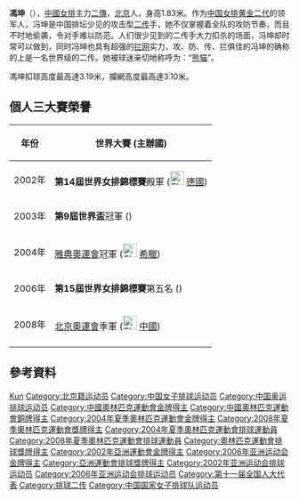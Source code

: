 {{blpunsourced|time=2016-02-03T05:58:53+00:00}}
{{Infobox 排球選手
| name           = 馮坤
| image          =
| imagesize      =
| caption        =
| fullname       = 馮坤
| nickname       = 熊貓
| nationality    = {{PRC}}
| birth_date     = {{Birth date and age|1978|12|28}}
| birth_place    = {{CHN}}[[北京市|北京市]]
| death_date     =
| death_place    =
| hometown       = 
| height         = {{height|m=1.83}}
| weight         = {{weight|kg=75}}
| spike          = {{height|m=3.19}}
| block          = {{height|m=3.10}}
| position       = 二传手
| currentnumber  =
| currentclub    = 
| clubs          =
| nationalyears  = 1997-1999<br/>2001-2006<br/>2008
| nationalteam   = {{flagicon|CHN}} [[中國國家女子排球隊|中國]]
| updated        = 2010年12月
| medaltemplates =
{{MedalSport | 女子[[排球|排球]]}}
{{MedalCountry | {{CHN}} }}
{{MedalCompetition|[[奧林匹克運動會|奧林匹克運動會]]}}
{{MedalGold | [[2004年夏季奧林匹克運動會|2004年 雅典]] | [[2004年夏季奧林匹克運動會排球比賽|隊際]]}}
{{MedalBronze | [[2008年夏季奧林匹克運動會|2008年 北京]] | [[2008年夏季奧林匹克運動會排球比賽|隊際]]}}
{{MedalCompetition|[[世界杯排球赛|世界盃]]}}
{{MedalGold | [[2003年世界杯排球赛|2003年日本]] |團體}}
{{MedalCompetition|[[亞洲女子排球錦標賽|亞洲女子排球錦標賽]]}}
{{MedalGold | [[2001年亞洲女子排球錦標賽|2001年 呵叻]] | [[2001年亞洲女子排球錦標賽|女子]]}}
{{MedalGold | [[2003年亞洲女子排球錦標賽|2003年 胡志明市]] | [[2003年亞洲女子排球錦標賽|女子]]}}
{{MedalGold | [[2005年亞洲女子排球錦標賽|2005年 太倉]] | [[2005年亞洲女子排球錦標賽|女子]]}}
{{MedalCompetition|[[亞洲運動會|亞洲運動會]]}}
{{MedalGold | [[2002年亞洲運動會|2002年 釜山]] | 隊際}}
{{MedalGold | [[2006年亞洲運動會|2006年 多哈]] | 隊際}}
}}

'''馮坤'''（{{bd|1978年|12月28日|catIdx=Feng馮}}），[[中國女排|中國女排]]主力[[二傳|二傳]]，[[北京|北京]]人，身高1.83米。作为[[中国女排黄金二代|中国女排黄金二代]]的领军人，冯坤是中国排坛少见的攻击型[[二传|二传]]手，她不仅掌握着全队的攻防节奏，而且不时地偷袭，令对手难以防范。人们很少见到的二传手大力扣杀的场面，冯坤却时常可以做到，同时冯坤也具有超强的[[拦网|拦网]]实力，攻、防、传、拦俱佳的冯坤的确称的上是一名世界级的二传。她被球迷亲切地称呼为：“[[熊猫|熊猫]]”。

馮坤扣球高度最高達3.19米，攔網高度最高達3.10米。

== 個人三大賽榮譽 ==

{| border="1" cellpadding="2" cellspacing="0"
|- bgcolor="#efefef" align="center" 
! 年份 !! 世界大賽 (主辦國) 
|-
| 2002年 || '''第14屆世界女排錦標賽'''殿軍 ([[File:Flag_of_Germany.svg|25px]] [[德國|德國]])
|-
| 2003年 || '''第9屆世界盃'''冠軍 ({{JPN}}) 
|-
| 2004年 || [[2004年夏季奧林匹克運動會|雅典奧運會]]冠軍 ([[File:Flag_of_Greece.svg|25px]] [[希臘|希臘]])
|-
| 2006年 || '''第15屆世界女排錦標賽'''第五名 ({{JPN}}) 
|-
| 2008年 || [[2008年夏季奧林匹克運動會|北京奧運會]]季軍 ([[File:Flag_of_the_People's_Republic_of_China.svg|25px]] [[中國|中國]])
|-
|}
==參考資料==
{{reflist}}

{{历任中国女排国家队队长}}
{{2003年世界盃中國女子排球隊}}
{{2004年夏季奧運會中國女子排球隊}}
{{历届奥运会女排MVP}}
{{2008年夏季奧運會中國女子排球隊}}

{{DEFAULTSORT:Feng Kun}}
[[Category:馮姓|Kun]]
[[Category:北京籍运动员|Category:北京籍运动员]]
[[Category:中国女子排球运动员|Category:中国女子排球运动员]]
[[Category:中国奥运排球运动员|Category:中国奥运排球运动员]]
[[Category:中國奧林匹克運動會金牌得主|Category:中國奧林匹克運動會金牌得主]]
[[Category:中國奧林匹克運動會銅牌得主|Category:中國奧林匹克運動會銅牌得主]]
[[Category:2004年夏季奧林匹克運動會金牌得主|Category:2004年夏季奧林匹克運動會金牌得主]]
[[Category:2008年夏季奧林匹克運動會獎牌得主|Category:2008年夏季奧林匹克運動會獎牌得主]]
[[Category:2004年夏季奧林匹克運動會排球運動員|Category:2004年夏季奧林匹克運動會排球運動員]]
[[Category:2008年夏季奧林匹克運動會排球運動員|Category:2008年夏季奧林匹克運動會排球運動員]]
[[Category:奧林匹克運動會排球獎牌得主|Category:奧林匹克運動會排球獎牌得主]]
[[Category:2002年亞洲運動會金牌得主|Category:2002年亞洲運動會金牌得主]]
[[Category:2006年亚洲运动会金牌得主|Category:2006年亚洲运动会金牌得主]]
[[Category:亞洲運動會排球獎牌得主|Category:亞洲運動會排球獎牌得主]]
[[Category:2002年亚洲运动会排球运动员|Category:2002年亚洲运动会排球运动员]]
[[Category:2006年亚洲运动会排球运动员|Category:2006年亚洲运动会排球运动员]]
[[Category:第十一届全国人大代表|Category:第十一届全国人大代表]]
[[Category:排球二传|Category:排球二传]]
[[Category:中国国家女子排球队运动员|Category:中国国家女子排球队运动员]]